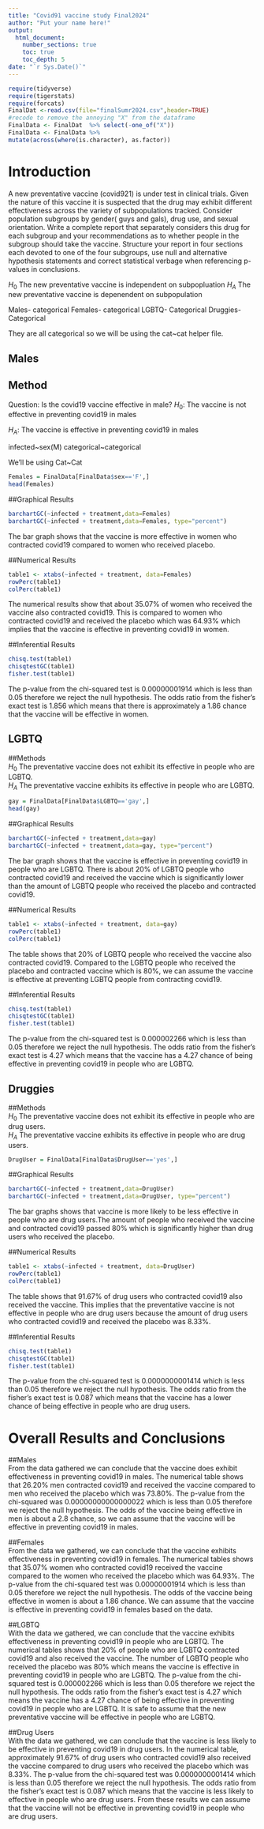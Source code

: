 ```yaml
---
title: "Covid91 vaccine study Final2024"
author: "Put your name here!"
output: 
  html_document:
    number_sections: true
    toc: true
    toc_depth: 5
date: "`r Sys.Date()`" 
---
```


```r
require(tidyverse)
require(tigerstats)
require(forcats)
FinalDat <-read.csv(file="finalSumr2024.csv",header=TRUE)
#recode to remove the annoying "X" from the dataframe
FinalData <- FinalDat  %>% select(-one_of("X"))
FinalData <- FinalData %>%
mutate(across(where(is.character), as.factor))
```

# Introduction

A new  preventative vaccine (covid921) is under test in clinical trials. Given the nature of this vaccine it is suspected that the drug may exhibit different effectiveness across the variety of subpopulations tracked. Consider population subgroups by gender( guys and gals), drug use, and sexual orientation. Write a complete report that separately considers this drug for each subgroup and your recommendations as to whether people in the subgroup should take the vaccine. Structure your report in four sections each devoted to one of the four subgroups, use null and alternative hypothesis statements and correct statistical verbage when referencing p-values in conclusions.

$H_0$ The new preventative vaccine is independent on subpopluation
$H_A$ The new preventative vaccine is depenendent on subpopulation

Males- categorical
Females- categorical
LGBTQ- Categorical
Druggies- Categorical

They are all categorical so we will be using the cat~cat helper file.

## Males

## Method

Question: Is the covid19 vaccine effective in male?
$H_0$: The vaccine is not effective in preventing covid19 in males

$H_A$: The vaccine is effective in preventing covid19 in males

infected~sex(M)
categorical~categorical

We'll be using Cat~Cat


```r
Females = FinalData[FinalData$sex=='F',]
head(Females)
```

##Graphical Results  
```r
barchartGC(~infected + treatment,data=Females)
barchartGC(~infected + treatment,data=Females, type="percent")

```

The bar graph shows that the vaccine is more effective in women who contracted covid19 compared to women who received placebo.              


##Numerical Results    
```r
table1 <- xtabs(~infected + treatment, data=Females)
rowPerc(table1)
colPerc(table1)
```

The numerical results show that about 35.07% of women who received the vaccine also contracted covid19. This is compared to women who contracted covid19 and received the placebo which was 64.93% which implies that the vaccine is effective in preventing covid19 in women.           


##Inferential Results    
```r
chisq.test(table1)
chisqtestGC(table1)
fisher.test(table1)
```

The p-value from the chi-squared test is 0.00000001914 which is less than 0.05 therefore we reject the null hypothesis. The odds ratio from the fisher's exact test is 1.856 which means that there is approximately a 1.86 chance that the vaccine will be effective in women.     


## LGBTQ    

##Methods       
$H_0$ The preventative vaccine does not exhibit its effective in people who are LGBTQ.        
$H_A$ The preventative vaccine exhibits its effective in people who are LGBTQ.       

```r
gay = FinalData[FinalData$LGBTQ=='gay',]
head(gay)
```

##Graphical Results    
```r
barchartGC(~infected + treatment,data=gay)
barchartGC(~infected + treatment,data=gay, type="percent")

```

The bar graph shows that the vaccine is effective in preventing covid19 in people who are LGBTQ. There is about 20% of LGBTQ people who contracted covid19 and received the vaccine which is significantly lower than the amount of LGBTQ people who received the placebo and contracted covid19.            


##Numerical Results    
```r
table1 <- xtabs(~infected + treatment, data=gay)
rowPerc(table1)
colPerc(table1)
```

The table shows that 20% of LGBTQ people who received the vaccine also contracted covid19. Compared to the LGBTQ people who received the placebo and contracted vaccine which is 80%, we can assume the vaccine is effective at preventing LGBTQ people from contracting covid19.        


##Inferential Results   
```r
chisq.test(table1)
chisqtestGC(table1)
fisher.test(table1)
```

The p-value from the chi-squared test is 0.000002266 which is less than 0.05 therefore we reject the null hypothesis. The odds ratio from the fisher's exact test is 4.27 which means that the vaccine has a 4.27 chance of being effective in preventing covid19 in people who are LGBTQ.   

## Druggies     

##Methods       
$H_0$ The preventative vaccine does not exhibit its effective in people who are drug users.    
$H_A$ The preventative vaccine exhibits its effective in people who are drug users.     

```r
DrugUser = FinalData[FinalData$DrugUser=='yes',]
```


##Graphical Results    
```r
barchartGC(~infected + treatment,data=DrugUser)
barchartGC(~infected + treatment,data=DrugUser, type="percent")

```

The bar graphs shows that vaccine is more likely to be less effective in people who are drug users.The amount of people who received the vaccine and contracted covid19 passed 80% which is significantly higher than drug users who received the placebo.           


##Numerical Results     
```r
table1 <- xtabs(~infected + treatment, data=DrugUser)
rowPerc(table1)
colPerc(table1)
```

The table shows that 91.67% of drug users who contracted covid19 also received the vaccine. This implies that the preventative vaccine is not effective in people who are drug users because the amount of drug users who contracted covid19 and received the placebo was 8.33%.      


##Inferential Results      
```r
chisq.test(table1)
chisqtestGC(table1)
fisher.test(table1)
```

The p-value from the chi-squared test is 0.0000000001414 which is less than 0.05 therefore we reject the null hypothesis. The odds ratio from the fisher's exact test is 0.087 which means that the vaccine has a lower chance of being effective in people who are drug users. 


# Overall Results and Conclusions       

##Males     
From the data gathered we can conclude that the vaccine does exhibit effectiveness in preventing covid19 in males. The numerical table shows that 26.20% men contracted covid19 and received the vaccine compared to men who received the placebo which was 73.80%. The p-value from the chi-squared was 0.00000000000000022 which is less than 0.05 therefore we reject the null hypothesis. The odds of the vaccine being effective in men is about a 2.8 chance, so we can assume that the vaccine will be effective in preventing covid19 in males.     

 
##Females      
From the data we gathered, we can conclude that the vaccine exhibits effectiveness in preventing covid19 in females. The numerical tables shows that 35.07% women who contracted covid19 received the vaccine compared to the women who received the placebo which was 64.93%. The p-value from the chi-squared test was 0.00000001914 which is less than 0.05 therefore we reject the null hypothesis. The odds of the vaccine being effective in women is about a 1.86 chance. We can assume that the vaccine is effective in preventing covid19 in females based on the data.      


##LGBTQ       
With the data we gathered, we can conclude that the vaccine exhibits effectiveness in preventing covid19 in people who are LGBTQ. The numerical tables shows that 20% of people who are LGBTQ contracted covid19 and also received the vaccine. The number of LGBTQ people who received the placebo was 80% which means the vaccine is effective in preventing covid19 in people who are LGBTQ. The p-value from the chi-squared test is 0.000002266 which is less than 0.05 therefore we reject the null hypothesis. The odds ratio from the fisher's exact test is 4.27 which means the vaccine has a 4.27 chance of being effective in preventing covid19 in people who are LGBTQ. It is safe to assume that the new preventative vaccine will be effective in people who are LGBTQ.   


##Drug Users      
With the data we gathered, we can conclude that the vaccine is less likely to be effective in preventing covid19 in drug users. In the numerical table, approximately 91.67% of drug users who contracted covid19 also received the vaccine compared to drug users who received the placebo which was 8.33%. The p-value from the chi-squared test was 0.0000000001414 which is less than 0.05 therefore we reject the null hypothesis. The odds ratio from the fisher's exact test is 0.087 which means that the vaccine is less likely to effective in people who are drug users. From these results we can assume that the vaccine will not be effective in preventing covid19 in people who are drug users. 